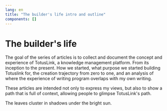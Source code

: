 ```yaml
---
lang: en
title: "The builder's life intro and outline"
components: []
---
```


# The builder's life

The goal of the series of articles is to collect and document the concept and experience of TotusLink, a knowledge management platform. From its inception to the present. How we started, what purpose we started building Totuslink for, the creation trajectory from zero to one, and an analysis of where the experience of writing program overlaps with my own writing.

These articles are intended not only to express my views, but also to show a path that is full of context, allowing people to glimpse TotusLink's path. 

The leaves cluster in shadows under the bright sun.